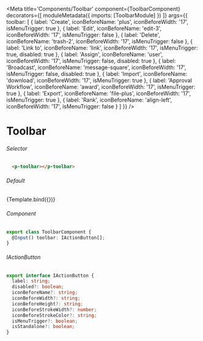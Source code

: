 
<Meta title='Components/Toolbar'
  component={ToolbarComponent}
  decorators={[
    moduleMetadata({
      imports: [ToolbarModule]
    })
  ]}
  args={{
    toolbar: [
      {
        label: 'Create',
        iconBeforeName: 'plus',
        iconBeforeWidth: '17',
        isMenuTrigger: true
      },
      {
        label: 'Edit',
        iconBeforeName: 'edit-3',
        iconBeforeWidth: '17',
        isMenuTrigger: false
      },
      {
        label: 'Delete',
        iconBeforeName: 'trash-2',
        iconBeforeWidth: '17',
        isMenuTrigger: false
      },
      {
        label: 'Link to',
        iconBeforeName: 'link',
        iconBeforeWidth: '17',
        isMenuTrigger: true,
        disabled: true
      },
      {
        label: 'Assign',
        iconBeforeName: 'user',
        iconBeforeWidth: '17',
        isMenuTrigger: false,
        disabled: true
      },
      {
        label: 'Broadcast',
        iconBeforeName: 'message-square',
        iconBeforeWidth: '17',
        isMenuTrigger: false,
        disabled: true
      },
      {
        label: 'Import',
        iconBeforeName: 'download',
        iconBeforeWidth: '17',
        isMenuTrigger: true
      },
      {
        label: 'Approval Workflow',
        iconBeforeName: 'award',
        iconBeforeWidth: '17',
        isMenuTrigger: true
      },
      {
        label: 'Export',
        iconBeforeName: 'file-plus',
        iconBeforeWidth: '17',
        isMenuTrigger: true
      },
      {
        label: 'Rank',
        iconBeforeName: 'align-left',
        iconBeforeWidth: '17',
        isMenuTrigger: false
      }
    ]
  }}
/>


# Toolbar

###### Selector
```html
  <p-toolbar></p-toolbar>
```

###### Default
<Canvas>
  <Story name="Toolbar"
    args={{
    }}>
    {Template.bind({})}
  </Story>
</Canvas>

###### Component
```ts
export class ToolbarComponent {
  @Input() toolbar: IActionButton[];
}
```

###### IActionButton
```ts
export interface IActionButton {
  label: string;
  disabled?: boolean;
  iconBeforeName?: string;
  iconBeforeWidth?: string;
  iconBeforeHeight?: string;
  iconBeforeStrokeWidth?: number;
  iconBeforeStrokeColor?: string;
  isMenuTrigger?: boolean;
  isStandalone?: boolean;
}
```
